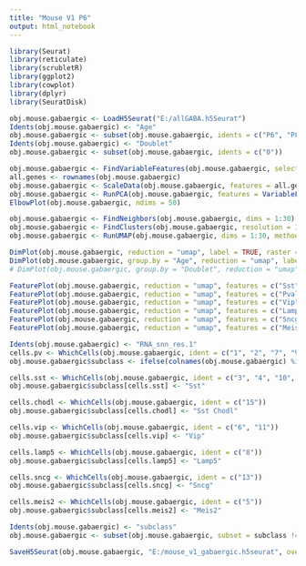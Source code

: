 ```yaml
---
title: "Mouse V1 P6"
output: html_notebook
---
```



```r

library(Seurat)
library(reticulate)
library(scrubletR)
library(ggplot2)
library(cowplot)
library(dplyr)
library(SeuratDisk)

obj.mouse.gabaergic <- LoadH5Seurat("E:/allGABA.h5Seurat")
Idents(obj.mouse.gabaergic) <- "Age"
obj.mouse.gabaergic <- subset(obj.mouse.gabaergic, idents = c("P6", "P8"))
Idents(obj.mouse.gabaergic) <- "Doublet"
obj.mouse.gabaergic <- subset(obj.mouse.gabaergic, idents = c("0"))

```


```r

obj.mouse.gabaergic <- FindVariableFeatures(obj.mouse.gabaergic, selection.method = "vst", nfeatures = 3000)
all.genes <- rownames(obj.mouse.gabaergic)
obj.mouse.gabaergic <- ScaleData(obj.mouse.gabaergic, features = all.genes)
obj.mouse.gabaergic <- RunPCA(obj.mouse.gabaergic, features = VariableFeatures(object = obj.mouse.gabaergic))
ElbowPlot(obj.mouse.gabaergic, ndims = 50)

```


```r

obj.mouse.gabaergic <- FindNeighbors(obj.mouse.gabaergic, dims = 1:30)
obj.mouse.gabaergic <- FindClusters(obj.mouse.gabaergic, resolution = 1, algorithm = 4, method = "igraph")
obj.mouse.gabaergic <- RunUMAP(obj.mouse.gabaergic, dims = 1:30, method="umap-learn")

```


```r

DimPlot(obj.mouse.gabaergic, reduction = "umap", label = TRUE, raster = FALSE) + NoLegend() + xlim(-15, 15) + ylim(-15, 15) + coord_equal()
DimPlot(obj.mouse.gabaergic, group.by = "Age", reduction = "umap", label = TRUE, raster = FALSE) + NoLegend() + xlim(-15, 15) + ylim(-15, 15) + coord_equal()
# DimPlot(obj.mouse.gabaergic, group.by = "Doublet", reduction = "umap", label = TRUE, raster = FALSE) + NoLegend() + xlim(-15, 15) + ylim(-15, 15) + coord_equal()

```


```r

FeaturePlot(obj.mouse.gabaergic, reduction = "umap", features = c("Sst")) + xlim(-15, 15) + ylim(-15, 15) + coord_equal()
FeaturePlot(obj.mouse.gabaergic, reduction = "umap", features = c("Pvalb")) + xlim(-15, 15) + ylim(-15, 15) + coord_equal()
FeaturePlot(obj.mouse.gabaergic, reduction = "umap", features = c("Vip")) + xlim(-15, 15) + ylim(-15, 15) + coord_equal()
FeaturePlot(obj.mouse.gabaergic, reduction = "umap", features = c("Lamp5")) + xlim(-15, 15) + ylim(-15, 15) + coord_equal()
FeaturePlot(obj.mouse.gabaergic, reduction = "umap", features = c("Sncg")) + xlim(-15, 15) + ylim(-15, 15) + coord_equal()
FeaturePlot(obj.mouse.gabaergic, reduction = "umap", features = c("Meis2")) + xlim(-15, 15) + ylim(-15, 15) + coord_equal()

```


```r

Idents(obj.mouse.gabaergic) <- "RNA_snn_res.1"
cells.pv <- WhichCells(obj.mouse.gabaergic, ident = c("1", "2", "7", "9", "14"))
obj.mouse.gabaergic$subclass <- ifelse(colnames(obj.mouse.gabaergic) %in% cells.pv, "Pvalb", "ambiguous")

cells.sst <- WhichCells(obj.mouse.gabaergic, ident = c("3", "4", "10", "12"))
obj.mouse.gabaergic$subclass[cells.sst] <- "Sst"

cells.chodl <- WhichCells(obj.mouse.gabaergic, ident = c("15"))
obj.mouse.gabaergic$subclass[cells.chodl] <- "Sst Chodl"

cells.vip <- WhichCells(obj.mouse.gabaergic, ident = c("6", "11"))
obj.mouse.gabaergic$subclass[cells.vip] <- "Vip"

cells.lamp5 <- WhichCells(obj.mouse.gabaergic, ident = c("8"))
obj.mouse.gabaergic$subclass[cells.lamp5] <- "Lamp5"

cells.sncg <- WhichCells(obj.mouse.gabaergic, ident = c("13"))
obj.mouse.gabaergic$subclass[cells.sncg] <- "Sncg"

cells.meis2 <- WhichCells(obj.mouse.gabaergic, ident = c("5"))
obj.mouse.gabaergic$subclass[cells.meis2] <- "Meis2"

Idents(obj.mouse.gabaergic) <- "subclass"
obj.mouse.gabaergic <- subset(obj.mouse.gabaergic, subset = subclass != "ambiguous")

```


```r

SaveH5Seurat(obj.mouse.gabaergic, "E:/mouse_v1_gabaergic.h5seurat", overwrite = TRUE, verbose = TRUE)

```

